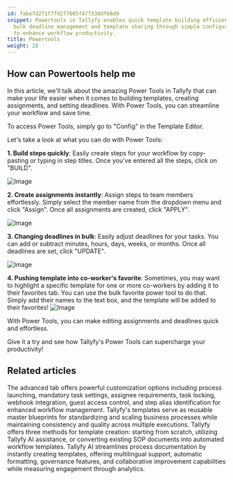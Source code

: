 ```yaml
---
id: fabe7d271f7fd277605f477338df68d9
snippet: Powertools in Tallyfy enables quick template building efficient task assignment
  bulk deadline management and template sharing through simple configuration options
  to enhance workflow productivity.
title: Powertools
weight: 28
---
```


## How can Powertools help me

In this article, we'll talk about the amazing Power Tools in Tallyfy that can make your life easier when it comes to building templates, creating assignments, and setting deadlines. With Power Tools, you can streamline your workflow and save time.

To access Power Tools, simply go to "Config" in the Template Editor.

Let's take a look at what you can do with Power Tools:

**1. Build steps quickly**: Easily create steps for your workflow by copy-pasting or typing in step titles. Once you've entered all the steps, click on "BUILD".

![Image](https://screenshots.tallyfy.com/tallyfy%2Fpro%2Fdesktop-light-click-powertools-create-steps.png)

**2. Create assignments instantly**: Assign steps to team members effortlessly. Simply select the member name from the dropdown menu and click "Assign". Once all assignments are created, click "APPLY".

![Image](https://screenshots.tallyfy.com/tallyfy%2Fpro%2Fdesktop-light-click-powertools-assign.png)

**3. Changing deadlines in bulk**: Easily adjust deadlines for your tasks. You can add or subtract minutes, hours, days, weeks, or months. Once all deadlines are set, click "UPDATE".

![Image](https://screenshots.tallyfy.com/tallyfy%2Fpro%2Fdesktop-light-click-powertools-deadlines.png)

**4. Pushing template into co-worker's favorite**: Sometimes, you may want to highlight a specific template for one or more co-workers by adding it to their favorites tab. You can use the bulk favorite power tool to do that. Simply add their names to the text box, and the template will be added to their favorites!
![Image](https://screenshots.tallyfy.com/tallyfy%2Fpro%2Fdesktop-light-click-powertools-favorite.png)


With Power Tools, you can make editing assignments and deadlines quick and effortless.

Give it a try and see how Tallyfy's Power Tools can supercharge your productivity!


## Related articles
<CardGrid>
<LinkTitleCard header="<b>Tasks > Advanced tab</b>" href="/products/pro/tracking-and-tasks/tasks/how-can-i-utilize-tallyfys-advanced-tab-features/" > The advanced tab offers powerful customization options including process launching, mandatory task settings, assignee requirements, task locking, webhook integration, guest access control, and step alias identification for enhanced workflow management. </LinkTitleCard>
<LinkTitleCard header="<b>Documenting > Templates</b>" href="/products/pro/documenting/templates/" > Tallyfy's templates serve as reusable master blueprints for standardizing and scaling business processes while maintaining consistency and quality across multiple executions. </LinkTitleCard>
<LinkTitleCard header="<b>Templates > Create a template</b>" href="/products/pro/documenting/templates/create-template/" > Tallyfy offers three methods for template creation: starting from scratch, utilizing Tallyfy AI assistance, or converting existing SOP documents into automated workflow templates. </LinkTitleCard>
<LinkTitleCard header="<b>Features > Explain it once</b>" href="/products/pro/tutorials/features/explain-it-once/" > Tallyfy AI streamlines process documentation by instantly creating templates, offering multilingual support, automatic formatting, governance features, and collaborative improvement capabilities while measuring engagement through analytics. </LinkTitleCard>
</CardGrid>